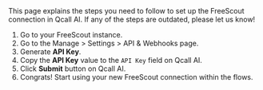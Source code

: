 
<Info>
    This page explains the steps you need to follow to set up the FreeScout
    connection in Qcall AI. If any of the steps are outdated, please let us know!
</Info>

1. Go to your FreeScout instance.
2. Go to the Manage > Settings > API & Webhooks page.
3. Generate **API Key**.
4. Copy the **API Key** value to the `API Key` field on Qcall AI.
5. Click **Submit** button on Qcall AI.
6. Congrats! Start using your new FreeScout connection within the flows.
